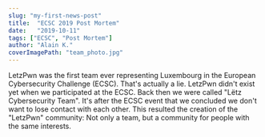 ```yaml
---
slug: "my-first-news-post"
title:  "ECSC 2019 Post Mortem"
date:   "2019-10-11"
tags: ["ECSC", "Post Mortem"]
author: "Alain K."
coverImagePath: "team_photo.jpg"
---
```


LetzPwn was the first team ever representing Luxembourg in the European Cybersecurity Challenge (ECSC). That's actually a lie. LetzPwn didn't exist yet when we participated at the ECSC. Back then we were called "Lëtz Cybersecurity Team". It's after the ECSC event that we concluded we don't want to lose contact with each other. This resulted the creation of the "LetzPwn" community: Not only a team, but a community for people with the same interests.   
